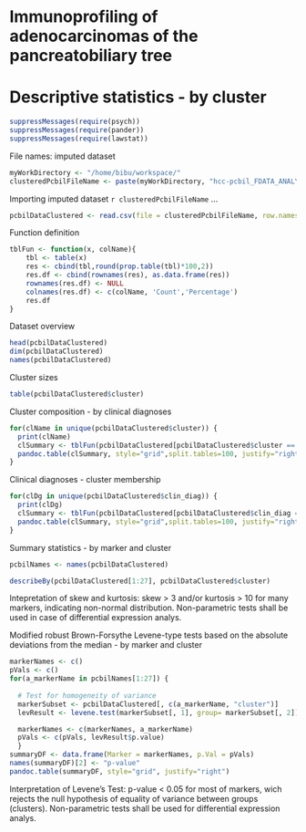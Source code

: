 Immunoprofiling of adenocarcinomas of the pancreatobiliary tree
===============================================================
Descriptive statistics - by cluster
===============================================================

```r
suppressMessages(require(psych))
suppressMessages(require(pander))
suppressMessages(require(lawstat))
```

File names: imputed dataset
```r
myWorkDirectory <- "/home/bibu/workspace/"
clusteredPcbilFileName <- paste(myWorkDirectory, "hcc-pcbil_FDATA_ANALYSIS/r/output/clusteredPcbilD.csv", sep="")
```

Importing imputed dataset `r clusteredPcbilFileName` ...
```r
pcbilDataClustered <- read.csv(file = clusteredPcbilFileName, row.names = 30, colClasses= c(rep("numeric",27), rep("factor",2), "character"), na.strings = "?",quote="\"" )
```

Function definition
```r
tblFun <- function(x, colName){
    tbl <- table(x)
    res <- cbind(tbl,round(prop.table(tbl)*100,2))
    res.df <- cbind(rownames(res), as.data.frame(res))
    rownames(res.df) <- NULL
    colnames(res.df) <- c(colName, 'Count','Percentage')
    res.df
}
```

Dataset overview
```r
head(pcbilDataClustered)
dim(pcbilDataClustered)
names(pcbilDataClustered)
```

Cluster sizes
```r
table(pcbilDataClustered$cluster)
```

Cluster composition - by clinical diagnoses
```r
for(clName in unique(pcbilDataClustered$cluster)) {
  print(clName)  
  clSummary <- tblFun(pcbilDataClustered[pcbilDataClustered$cluster == clName, 28], 'clin_diag')  
  pandoc.table(clSummary, style="grid",split.tables=100, justify="right")
}
```                            

Clinical diagnoses - cluster membership
```r
for(clDg in unique(pcbilDataClustered$clin_diag)) {
  print(clDg)  
  clSummary <- tblFun(pcbilDataClustered[pcbilDataClustered$clin_diag == clDg, 29], 'cluster')
  pandoc.table(clSummary, style="grid",split.tables=100, justify="right")
}
```                            

Summary statistics - by marker and cluster
```r
pcbilNames <- names(pcbilDataClustered)

describeBy(pcbilDataClustered[1:27], pcbilDataClustered$cluster)
```
Intepretation of skew and kurtosis: skew > 3 and/or kurtosis > 10 for many markers, indicating non-normal distribution. Non-parametric tests shall be used in case of differential expression analys.

Modified robust Brown-Forsythe Levene-type tests based on the absolute deviations from the
  median - by marker and cluster
```r
markerNames <- c()
pVals <- c()
for(a_markerName in pcbilNames[1:27]) {
  
  # Test for homogeneity of variance
  markerSubset <- pcbilDataClustered[, c(a_markerName, "cluster")]   
  levResult <- levene.test(markerSubset[, 1], group= markerSubset[, 2])

  markerNames <- c(markerNames, a_markerName)
  pVals <- c(pVals, levResult$p.value)          
  }
summaryDF <- data.frame(Marker = markerNames, p.Val = pVals)
names(summaryDF)[2] <- "p-value"
pandoc.table(summaryDF, style="grid", justify="right")
```
Interpretation of Levene's Test: p-value < 0.05 for most of markers, wich rejects the null hypothesis of equality of variance between groups (clusters). Non-parametric tests shall be used for differential expression analys.